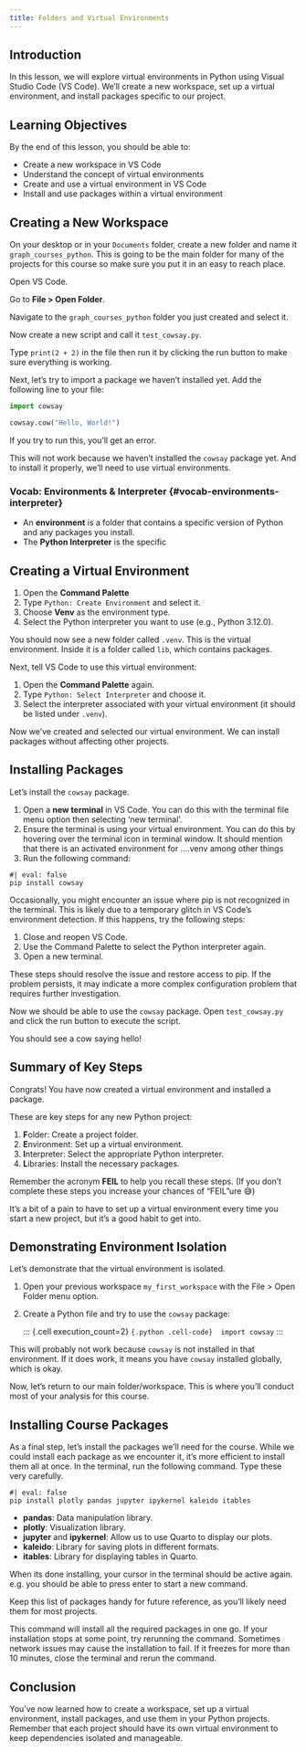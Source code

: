 ```yaml
---
title: Folders and Virtual Environments
---
```





## Introduction

In this lesson, we will explore virtual environments in Python using
Visual Studio Code (VS Code). We’ll create a new workspace, set up a
virtual environment, and install packages specific to our project.

## Learning Objectives

By the end of this lesson, you should be able to:

-   Create a new workspace in VS Code
-   Understand the concept of virtual environments
-   Create and use a virtual environment in VS Code
-   Install and use packages within a virtual environment

## Creating a New Workspace

On your desktop or in your `Documents` folder, create a new folder and
name it `graph_courses_python`. This is going to be the main folder for
many of the projects for this course so make sure you put it in an easy
to reach place.

Open VS Code.

Go to **File \> Open Folder**.

Navigate to the `graph_courses_python` folder you just created and
select it.

Now create a new script and call it `test_cowsay.py`.

Type `print(2 + 2)` in the file then run it by clicking the run button
to make sure everything is working.

Next, let’s try to import a package we haven’t installed yet. Add the
following line to your file:

```python
import cowsay

cowsay.cow("Hello, World!")
```

If you try to run this, you’ll get an error.

This will not work because we haven’t installed the `cowsay` package
yet. And to install it properly, we’ll need to use virtual environments.

### Vocab: Environments & Interpreter {#vocab-environments-interpreter}

-   An **environment** is a folder that contains a specific version of
    Python and any packages you install.
-   The **Python Interpreter** is the specific

## Creating a Virtual Environment

1.  Open the **Command Palette**
2.  Type `Python: Create Environment` and select it.
3.  Choose **Venv** as the environment type.
4.  Select the Python interpreter you want to use (e.g., Python 3.12.0).

You should now see a new folder called `.venv`. This is the virtual
environment. Inside it is a folder called `lib`, which contains
packages.

Next, tell VS Code to use this virtual environment:

1.  Open the **Command Palette** again.
2.  Type `Python: Select Interpreter` and choose it.
3.  Select the interpreter associated with your virtual environment (it
    should be listed under `.venv`).

Now we’ve created and selected our virtual environment. We can install
packages without affecting other projects.

## Installing Packages

Let’s install the `cowsay` package.

1.  Open a **new terminal** in VS Code. You can do this with the
    terminal file menu option then selecting ‘new terminal’.
2.  Ensure the terminal is using your virtual environment. You can do
    this by hovering over the terminal icon in terminal window. It
    should mention that there is an activated environment for ….venv
    among other things
3.  Run the following command:

```{bash}
#| eval: false
pip install cowsay
```

Occasionally, you might encounter an issue where pip is not recognized
in the terminal. This is likely due to a temporary glitch in VS Code’s
environment detection. If this happens, try the following steps:

1.  Close and reopen VS Code.
2.  Use the Command Palette to select the Python interpreter again.
3.  Open a new terminal.

These steps should resolve the issue and restore access to pip. If the
problem persists, it may indicate a more complex configuration problem
that requires further investigation.

Now we should be able to use the `cowsay` package. Open `test_cowsay.py`
and click the run button to execute the script.

You should see a cow saying hello!

## Summary of Key Steps

Congrats! You have now created a virtual environment and installed a
package.

These are key steps for any new Python project:

1.  **F**older: Create a project folder.
2.  **E**nvironment: Set up a virtual environment.
3.  **I**nterpreter: Select the appropriate Python interpreter.
4.  **L**ibraries: Install the necessary packages.

Remember the acronym **FEIL** to help you recall these steps. (If you
don’t complete these steps you increase your chances of “FEIL”ure 😅)

It’s a bit of a pain to have to set up a virtual environment every time
you start a new project, but it’s a good habit to get into.

## Demonstrating Environment Isolation

Let’s demonstrate that the virtual environment is isolated.

1.  Open your previous workspace `my_first_workspace` with the File \>
    Open Folder menu option.

2.  Create a Python file and try to use the `cowsay` package:

    ::: {.cell execution_count=2} `{.python .cell-code}  import cowsay`
    :::

This will probably not work because `cowsay` is not installed in that
environment. If it does work, it means you have `cowsay` installed
globally, which is okay.

Now, let’s return to our main folder/workspace. This is where you’ll
conduct most of your analysis for this course.

## Installing Course Packages

As a final step, let’s install the packages we’ll need for the course.
While we could install each package as we encounter it, it’s more
efficient to install them all at once. In the terminal, run the
following command. Type these very carefully.

```{bash}
#| eval: false
pip install plotly pandas jupyter ipykernel kaleido itables
```

-   **pandas**: Data manipulation library.
-   **plotly**: Visualization library.
-   **jupyter** and **ipykernel**: Allow us to use Quarto to display our
    plots.
-   **kaleido**: Library for saving plots in different formats.
-   **itables**: Library for displaying tables in Quarto.

When its done installing, your cursor in the terminal should be active
again. e.g. you should be able to press enter to start a new command.

Keep this list of packages handy for future reference, as you’ll likely
need them for most projects.

This command will install all the required packages in one go. If your
installation stops at some point, try rerunning the command. Sometimes
network issues may cause the installation to fail. If it freezes for
more than 10 minutes, close the terminal and rerun the command.

## Conclusion

You’ve now learned how to create a workspace, set up a virtual
environment, install packages, and use them in your Python projects.
Remember that each project should have its own virtual environment to
keep dependencies isolated and manageable.
